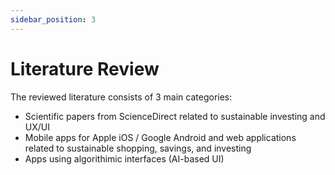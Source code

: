 ```yaml
---
sidebar_position: 3
---
```



# Literature Review

The reviewed literature consists of 3 main categories:
- Scientific papers from ScienceDirect related to sustainable investing and UX/UI
- Mobile apps for Apple iOS / Google Android and web applications related to sustainable shopping, savings, and investing
- Apps using algorithimic interfaces (AI-based UI)

<Figure caption="Select example papers from the Literature Review" src={Literature} />